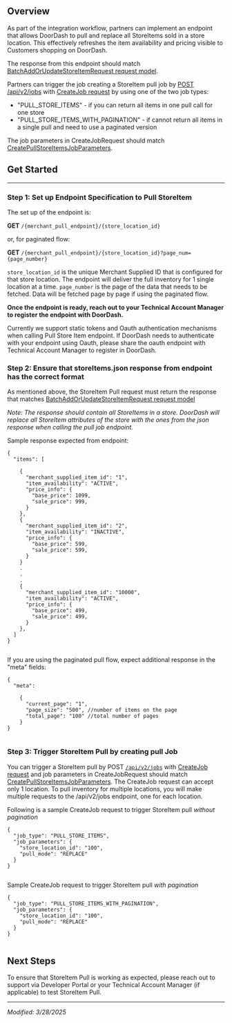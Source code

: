 ## Overview[​](#overview "Direct link to heading")

As part of the integration workflow, partners can implement an endpoint that allows DoorDash to pull and replace all StoreItems sold in a store location. This effectively refreshes the item availability and pricing visible to Customers shopping on DoorDash.

The response from this endpoint should match [BatchAddOrUpdateStoreItemRequest request model](https://developer.doordash.com/en-US/api/marketplace_v2/#tag/ItemManagementModels/BatchAddOrUpdateStoreItemRequest).

Partners can trigger the job creating a StoreItem pull job by [POST /api/v2/jobs](https://developer.doordash.com/en-US/api/marketplace_v2/#tag/JobManagementEndpoints/operation/createJobs) with [CreateJob request](https://developer.doordash.com/en-US/api/marketplace_v2/#tag/ItemManagementModels/CreateJobRequest) by using one of the two job types:

* "PULL\_STORE\_ITEMS" - if you can return all items in one pull call for one store
* "PULL\_STORE\_ITEMS\_WITH\_PAGINATION" - if cannot return all items in a single pull and need to use a paginated version

The job parameters in CreateJobRequest should match [CreatePullStoreItemsJobParameters](https://developer.doordash.com/en-US/api/marketplace_v2/#tag/ItemManagementModels/CreatePullStoreItemsJobParameters).

## Get Started[​](#get-started "Direct link to heading")

---

### Step 1: Set up Endpoint Specification to Pull StoreItem[​](#step-1-set-up-endpoint-specification-to-pull-storeitem "Direct link to heading")

The set up of the endpoint is:

**GET**
`/{merchant_pull_endpoint}/{store_location_id}`

or, for paginated flow:

**GET**
`/{merchant_pull_endpoint}/{store_location_id}?page_num={page_number}`

`store_location_id` is the unique Merchant Supplied ID that is configured for that store location. The endpoint will deliver the full inventory for 1 single location at a time.
`page_number` is the page of the data that needs to be fetched. Data will be fetched page by page if using the paginated flow.

**Once the endpoint is ready, reach out to your Technical Account Manager to register the endpoint with DoorDash.**

Currently we support static tokens and Oauth authentication mechanisms when calling Pull Store Item endpoint. If DoorDash needs to authenticate with your endpoint using Oauth, please share the oauth endpoint with Technical Account Manager to register in DoorDash.

### Step 2: Ensure that storeItems.json response from endpoint has the correct format[​](#step-2-ensure-that-storeitemsjson-response-from-endpoint-has-the-correct-format "Direct link to heading")

As mentioned above, the StoreItem Pull request must return the response that matches [BatchAddOrUpdateStoreItemRequest request model](https://developer.doordash.com/en-US/api/marketplace_v2/#tag/ItemManagementModels/BatchAddOrUpdateStoreItemRequest)

*Note: The response should contain all StoreItems in a store. DoorDash will replace all StoreItem attributes of the store with the ones from the json response when calling the pull job endpoint.*

Sample response expected from endpoint:

```
{  
  "items": [  
      
    {  
      "merchant_supplied_item_id": "1",  
      "item_availability": "ACTIVE",  
      "price_info": {  
        "base_price": 1099,  
        "sale_price": 999,  
      }  
    },   
    {  
      "merchant_supplied_item_id": "2",  
      "item_availability": "INACTIVE",  
      "price_info": {  
        "base_price": 599,  
        "sale_price": 599,  
      }  
    }  
    .  
    .  
    .  
    {  
      "merchant_supplied_item_id": "10000",  
      "item_availability": "ACTIVE",  
      "price_info": {  
        "base_price": 499,  
        "sale_price": 499,  
      }  
    },   
  ]  
}  
  

```

If you are using the paginated pull flow, expect additional response in the "meta" fields:

```
{  
  "meta":  
      
    {  
      "current_page": "1",  
      "page_size": "500", //number of items on the page  
      "total_page": "100" //total number of pages  
    }  
}  
  

```

### Step 3: Trigger StoreItem Pull by creating pull Job[​](#step-3-trigger-storeitem-pull-by-creating-pull-job "Direct link to heading")

You can trigger a StoreItem pull by POST [`/api/v2/jobs`](https://developer.doordash.com/en-US/api/marketplace_v2/#tag/JobManagementEndpoints/operation/createJobs) with [CreateJob request](https://developer.doordash.com/en-US/api/marketplace_v2/#tag/ItemManagementModels/CreateJobRequest) and job parameters in CreateJobRequest should match [CreatePullStoreItemsJobParameters](https://developer.doordash.com/en-US/api/marketplace_v2/#tag/ItemManagementModels/CreatePullStoreItemsJobParameters). The CreateJob request can accept only 1 location. To pull inventory for multiple locations, you will make multiple requests to the /api/v2/jobs endpoint, one for each location.

Following is a sample CreateJob request to trigger StoreItem pull *without pagination*

```
{  
  "job_type": "PULL_STORE_ITEMS",  
  "job_parameters": {  
    "store_location_id": "100",  
    "pull_mode": "REPLACE"  
  }  
}  
  

```

Sample CreateJob request to trigger StoreItem pull *with pagination*

```
{  
  "job_type": "PULL_STORE_ITEMS_WITH_PAGINATION",  
  "job_parameters": {  
    "store_location_id": "100",  
    "pull_mode": "REPLACE"  
  }  
}  
  

```

## Next Steps[​](#next-steps "Direct link to heading")

To ensure that StoreItem Pull is working as expected, please reach out to support via Developer Portal or your Technical Account Manager (if applicable) to test StoreItem Pull.

---

*Modified: 3/28/2025*


